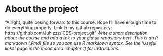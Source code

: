 
# About the project
"Alright, quite looking forward to this course. Hope I'll have enough time to do everything properly.
Link to my github repository: https://github.com/Juhizzz/IODS-project.git" 
*Write a short description about the course and add a link to your github repository here. This is an R markdown (.Rmd) file so you can use R markdown syntax. See the 'Useful links' page in the mooc area (chapter 1) for instructions.*
